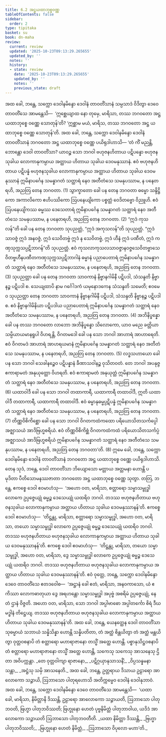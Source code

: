 ```yaml
---
title: 6.2 အဋ္ဌယထာဘုစ္စဝဏ္ဏ
tableOfContents: false
sidebar:
  order: 2
type: tipitaka
basket: su
book: dn-maha
review:
  current: review
  updated: '2025-10-23T09:13:29.265655'
  updated_by: ''
  notes: ''
  history:
  - state: review
    date: '2025-10-23T09:13:29.265655'
    updated_by: ''
    notes: ''
    previous_state: draft
---
```



<ReviewStatus review={frontmatter.review} showDetails={true} />

<HypothesisAnnotation frontmatter={frontmatter} />

<DynamicBreadcrumb />

<Division number="296" book="dn-maha" e="ch" v="7" p="179">

<Paragraph number="653" book="dn-maha">
အထ ခေါ, ဘန္တေ, သက္ကော ဒေဝါနမိန္ဒော ဒေဝါနံ တာဝတိံသာနံ သမ္ပသာဒံ ဝိဒိတွာ ဒေဝေ တာဝတိံသေ အာမန္တေသိ—  ‘ဣစ္ဆေယျာထ နော တုမှေ, မာရိသာ, တဿ ဘဂဝတော အဋ္ဌ ယထာဘုစ္စေ ဝဏ္ဏေ သောတုန်’တိ? ‘ဣစ္ဆာမ မယံ, မာရိသ, တဿ ဘဂဝတော အဋ္ဌ ယထာဘုစ္စေ ဝဏ္ဏေ သောတုန်’တိ. အထ ခေါ, ဘန္တေ, သက္ကော ဒေဝါနမိန္ဒော ဒေဝါနံ တာဝတိံသာနံ ဘဂဝတော အဋ္ဌ ယထာဘုစ္စေ ဝဏ္ဏေ ပယိရုဒါဟာသိ—
</Paragraph>

<Paragraph number="654" book="dn-maha">
‘တံ ကိံ မညန္တိ, ဘောန္တော ဒေဝါ တာဝတိံသာ? ယာဝဉ္စ သော ဘဂဝါ ဗဟုဇနဟိတာယ ပဋိပန္နော ဗဟုဇနသုခါယ လောကာနုကမ္ပာယ အတ္ထာယ ဟိတာယ သုခါယ ဒေဝမနုဿာနံ. ဧဝံ ဗဟုဇနဟိတာယ ပဋိပန္နံ ဗဟုဇနသုခါယ လောကာနုကမ္ပာယ အတ္ထာယ ဟိတာယ သုခါယ ဒေဝမနုဿာနံ ဣမိနာပင်္ဂေန သမန္နာဂတံ သတ္ထာရံ နေဝ အတီတံသေ သမနုပဿာမ, န ပနေတရဟိ, အညတြ တေန ဘဂဝတာ. (1)
</Paragraph>

<Paragraph number="655" book="dn-maha">
သွာက္ခာတော ခေါ ပန တေန ဘဂဝတာ ဓမ္မော သန္ဒိဋ္ဌိကော အကာလိကော ဧဟိပဿိကော ဩပနေယျိကော ပစ္စတ္တံ ဝေဒိတဗ္ဗော ဝိညူဟိ. ဧဝံ ဩပနေယျိကဿ ဓမ္မဿ ဒေသေတာရံ ဣမိနာပင်္ဂေန သမန္နာဂတံ သတ္ထာရံ နေဝ အတီတံသေ သမနုပဿာမ, န ပနေတရဟိ, အညတြ တေန ဘဂဝတာ. (2)
</Paragraph>

<Paragraph number="656" book="dn-maha">
“ဣဒံ ကုသလန်”တိ ခေါ ပန တေန ဘဂဝတာ သုပညတ္တံ, “ဣဒံ အကုသလန်”တိ သုပညတ္တံ. “ဣဒံ သာဝဇ္ဇံ ဣဒံ အနဝဇ္ဇံ, ဣဒံ သေဝိတဗ္ဗံ ဣဒံ န သေဝိတဗ္ဗံ, ဣဒံ ဟီနံ ဣဒံ ပဏီတံ, ဣဒံ ကဏှသုက္ကသပ္ပဋိဘာဂန်”တိ သုပညတ္တံ. ဧဝံ ကုသလာကုသလသာဝဇ္ဇာနဝဇ္ဇသေဝိတဗ္ဗာသေဝိတဗ္ဗဟီနပဏီတကဏှသုက္ကသပ္ပဋိဘာဂါနံ ဓမ္မာနံ ပညာပေတာရံ ဣမိနာပင်္ဂေန သမန္နာဂတံ သတ္ထာရံ နေဝ အတီတံသေ သမနုပဿာမ, န ပနေတရဟိ, အညတြ တေန ဘဂဝတာ. (3)
</Paragraph>

<Paragraph number="657" book="dn-maha">
သုပညတ္တာ ခေါ ပန တေန ဘဂဝတာ သာဝကာနံ နိဗ္ဗာနဂါမိနီ ပဋိပဒါ, သံသန္ဒတိ နိဗ္ဗာနဉ္စ ပဋိပဒါ စ. သေယျထာပိ နာမ ဂင်္ဂေါဒကံ ယမုနောဒကေန သံသန္ဒတိ သမေတိ; ဧဝမေဝ သုပညတ္တာ တေန ဘဂဝတာ သာဝကာနံ နိဗ္ဗာနဂါမိနီ ပဋိပဒါ, သံသန္ဒတိ နိဗ္ဗာနဉ္စ ပဋိပဒါ စ. ဧဝံ နိဗ္ဗာနဂါမိနိယာ ပဋိပဒါယ ပညာပေတာရံ ဣမိနာပင်္ဂေန သမန္နာဂတံ သတ္ထာရံ နေဝ အတီတံသေ သမနုပဿာမ, န ပနေတရဟိ, အညတြ တေန ဘဂဝတာ. (4)
</Paragraph>

<Paragraph number="658" book="dn-maha">
အဘိနိပ္ဖန္နော ခေါ ပန တဿ ဘဂဝတော လာဘော အဘိနိပ္ဖန္နော သိလောကော, ယာဝ မညေ ခတ္တိယာ သမ္ပိယာယမာနရူပါ ဝိဟရန္တိ, ဝိဂတမဒေါ ခေါ ပန သော ဘဂဝါ အာဟာရံ အာဟာရေတိ. ဧဝံ ဝိဂတမဒံ အာဟာရံ အာဟရယမာနံ ဣမိနာပင်္ဂေန သမန္နာဂတံ သတ္ထာရံ နေဝ အတီတံသေ သမနုပဿာမ, န ပနေတရဟိ, အညတြ တေန ဘဂဝတာ. (5)
</Paragraph>

<Paragraph number="659" book="dn-maha">
လဒ္ဓသဟာယော ခေါ ပန သော ဘဂဝါ သေခါနဉ္စေဝ ပဋိပန္နာနံ ခီဏာသဝါနဉ္စ ဝုသိတဝတံ. တေ ဘဂဝါ အပနုဇ္ဇ ဧကာရာမတံ အနုယုတ္တော ဝိဟရတိ. ဧဝံ ဧကာရာမတံ အနုယုတ္တံ ဣမိနာပင်္ဂေန သမန္နာဂတံ သတ္ထာရံ နေဝ အတီတံသေ သမနုပဿာမ, န ပနေတရဟိ, အညတြ တေန ဘဂဝတာ. (6)
</Paragraph>

<Paragraph number="660" book="dn-maha">
ယထာဝါဒီ ခေါ ပန သော ဘဂဝါ တထာကာရီ, ယထာကာရီ တထာဝါဒီ, ဣတိ ယထာဝါဒီ တထာကာရီ, ယထာကာရီ တထာဝါဒီ. ဧဝံ ဓမ္မာနုဓမ္မပ္ပဋိပန္နံ ဣမိနာပင်္ဂေန သမန္နာဂတံ သတ္ထာရံ နေဝ အတီတံသေ သမနုပဿာမ, န ပနေတရဟိ, အညတြ တေန ဘဂဝတာ. (7)
</Paragraph>

<Paragraph number="661" book="dn-maha">
တိဏ္ဏဝိစိကိစ္ဆော ခေါ ပန သော ဘဂဝါ ဝိဂတကထံကထော ပရိယောသိတသင်္ကပ္ပေါ အဇ္ဈာသယံ အာဒိဗြဟ္မစရိယံ. ဧဝံ တိဏ္ဏဝိစိကိစ္ဆံ ဝိဂတကထံကထံ ပရိယောသိတသင်္ကပ္ပံ အဇ္ဈာသယံ အာဒိဗြဟ္မစရိယံ ဣမိနာပင်္ဂေန သမန္နာဂတံ သတ္ထာရံ နေဝ အတီတံသေ သမနုပဿာမ, န ပနေတရဟိ, အညတြ တေန ဘဂဝတာ’တိ. (8)
</Paragraph>

</Division>
<Division number="297" book="dn-maha" e="ch" v="7" p="181">

<Paragraph number="662" book="dn-maha">
ဣမေ ခေါ, ဘန္တေ, သက္ကော ဒေဝါနမိန္ဒော ဒေဝါနံ တာဝတိံသာနံ ဘဂဝတော အဋ္ဌ ယထာဘုစ္စေ ဝဏ္ဏေ ပယိရုဒါဟာသိ. တေန သုဒံ, ဘန္တေ, ဒေဝါ တာဝတိံသာ ဘိယျောသော မတ္တာယ အတ္တမနာ ဟောန္တိ ပမုဒိတာ ပီတိသောမနဿဇာတာ ဘဂဝတော အဋ္ဌ ယထာဘုစ္စေ ဝဏ္ဏေ သုတွာ. တတြ, ဘန္တေ, ဧကစ္စေ ဒေဝါ ဧဝမာဟံသု—  ‘အဟော ဝတ, မာရိသာ, စတ္တာရော သမ္မာသမ္ဗုဒ္ဓါ လောကေ ဥပ္ပဇ္ဇေယျုံ ဓမ္မဉ္စ ဒေသေယျုံ ယထရိဝ ဘဂဝါ. တဒဿ ဗဟုဇနဟိတာယ ဗဟုဇနသုခါယ လောကာနုကမ္ပာယ အတ္ထာယ ဟိတာယ သုခါယ ဒေဝမနုဿာနန်’တိ. ဧကစ္စေ ဒေဝါ ဧဝမာဟံသု—  ‘တိဋ္ဌန္တု, မာရိသာ, စတ္တာရော သမ္မာသမ္ဗုဒ္ဓါ, အဟော ဝတ, မာရိသာ, တယော သမ္မာသမ္ဗုဒ္ဓါ လောကေ ဥပ္ပဇ္ဇေယျုံ ဓမ္မဉ္စ ဒေသေယျုံ ယထရိဝ ဘဂဝါ. တဒဿ ဗဟုဇနဟိတာယ ဗဟုဇနသုခါယ လောကာနုကမ္ပာယ အတ္ထာယ ဟိတာယ သုခါယ ဒေဝမနုဿာနန်’တိ. ဧကစ္စေ ဒေဝါ ဧဝမာဟံသု—  ‘တိဋ္ဌန္တု, မာရိသာ, တယော သမ္မာသမ္ဗုဒ္ဓါ, အဟော ဝတ, မာရိသာ, ဒွေ သမ္မာသမ္ဗုဒ္ဓါ လောကေ ဥပ္ပဇ္ဇေယျုံ ဓမ္မဉ္စ ဒေသေယျုံ ယထရိဝ ဘဂဝါ. တဒဿ ဗဟုဇနဟိတာယ ဗဟုဇနသုခါယ လောကာနုကမ္ပာယ အတ္ထာယ ဟိတာယ သုခါယ ဒေဝမနုဿာနန်’တိ.
</Paragraph>

</Division>
<Division number="298" book="dn-maha" e="ch" v="7" p="181">

<Paragraph number="663" book="dn-maha">
ဧဝံ ဝုတ္တေ, ဘန္တေ, သက္ကော ဒေဝါနမိန္ဒော ဒေဝေ တာဝတိံသေ ဧတဒဝေါစ—  ‘အဋ္ဌာနံ ခေါ ဧတံ, မာရိသာ, အနဝကာသော, ယံ ဧကိဿာ လောကဓာတုယာ ဒွေ အရဟန္တော သမ္မာသမ္ဗုဒ္ဓါ အပုဗ္ဗံ အစရိမံ ဥပ္ပဇ္ဇေယျုံ, နေတံ ဌာနံ ဝိဇ္ဇတိ. အဟော ဝတ, မာရိသာ, သော ဘဂဝါ အပ္ပါဗာဓော အပ္ပါတင်္ကော စိရံ ဒီဃမဒ္ဓါနံ တိဋ္ဌေယျ. တဒဿ ဗဟုဇနဟိတာယ ဗဟုဇနသုခါယ လောကာနုကမ္ပာယ အတ္ထာယ ဟိတာယ သုခါယ ဒေဝမနုဿာနန်’တိ. အထ ခေါ, ဘန္တေ, ယေနတ္ထေန ဒေဝါ တာဝတိံသာ သုဓမ္မာယံ သဘာယံ သန္နိသိန္နာ ဟောန္တိ သန္နိပတိတာ, တံ အတ္ထံ စိန္တယိတွာ တံ အတ္ထံ မန္တယိတွာ ဝုတ္တဝစနာပိ တံ စတ္တာရော မဟာရာဇာနော တသ္မိံ အတ္ထေ ဟောန္တိ. ပစ္စာနုသိဋ္ဌဝစနာပိ တံ စတ္တာရော မဟာရာဇာနော တသ္မိံ အတ္ထေ ဟောန္တိ, သကေသု သကေသု အာသနေသု ဌိတာ အဝိပက္ကန္တာ.
</Paragraph>

<Paragraph number="664" type="verses" book="dn-maha">
_တေ ဝုတ္တဝါကျာ ရာဇာနော,_  
_ပဋိဂ္ဂယှာနုသာသနိံ;_  
_ဝိပ္ပသန္နမနာ သန္တာ,_  
_အဋ္ဌံသု သမှိ အာသနေတိ._  

</Paragraph>

</Division>
<Division number="299" book="dn-maha" e="ch" v="7" p="182">

<Paragraph number="665" book="dn-maha">
အထ ခေါ, ဘန္တေ, ဥတ္တရာယ ဒိသာယ ဥဠာရော အာလောကော သဉ္ဇာယိ, ဩဘာသော ပါတုရဟောသိ အတိက္ကမ္မေဝ ဒေဝါနံ ဒေဝါနုဘာဝံ. အထ ခေါ, ဘန္တေ, သက္ကော ဒေဝါနမိန္ဒော ဒေဝေ တာဝတိံသေ အာမန္တေသိ—  ‘ယထာ ခေါ, မာရိသာ, နိမိတ္တာနိ ဒိဿန္တိ, ဥဠာရော အာလောကော သဉ္ဇာယတိ, ဩဘာသော ပါတုဘဝတိ, ဗြဟ္မာ ပါတုဘဝိဿတိ; ဗြဟ္မုနော ဟေတံ ပုဗ္ဗနိမိတ္တံ ပါတုဘာဝါယ, ယဒိဒံ အာလောကော သဉ္ဇာယတိ ဩဘာသော ပါတုဘဝတီတိ.
</Paragraph>

<Paragraph number="666" type="verses" book="dn-maha">
_ယထာ နိမိတ္တာ ဒိဿန္တိ,_  
_ဗြဟ္မာ ပါတုဘဝိဿတိ;_  
_ဗြဟ္မုနော ဟေတံ နိမိတ္တံ,_  
_ဩဘာသော ဝိပုလော မဟာ’တိ._
</Paragraph>
</Division>